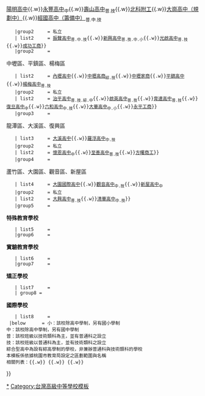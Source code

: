 {{Navbox
  |name       = 桃園市高級中等學校
  |title      = [[桃園市高級中等學校列表|<span style="color:white;">桃園市高級中等學校</span>]]
  |tracking   = <includeonly>no</includeonly>
  |image      = [[File:Emblem of Taoyuan City.svg|130px|桃園市市徽]]
  |belowstyle = background:#1A7FFF;color:#FFFFFF
  |titlestyle = background:{{Navbox Musical artist/color|#174592}};color:#FFFFFF
  |groupstyle = background:#0645AD;color:#FFFFFF
  |style      = width: 100%
   |group1     = <div class="center">桃園區、龜山區、八德區</div>
    | list1     = {{Navbox subgroup
    |groupstyle = background:#0645AD;color:#FFFFFF
    |group1     = 公立
    | list1     = [[桃園市立武陵高級中等學校|武陵高中]]{{.w}}[[桃園市立桃園高級中等學校|桃園高中]]{{.w}}[[桃園市立陽明高級中等學校|陽明高中]]{{.w}}[[桃園市立永豐高級中等學校|永豐高中]]<sub>中</sub>{{.w}}[[桃園市立壽山高級中等學校|壽山高中]]<sub>普.技</sub>{{.w}}[[國立臺北科技大學附屬桃園農工高級中等學校|北科附工]]{{.w}}[[桃園市立大崗高級中等學校|大崗高中（規劃中）]]{{.w}}[[桃園市立經國國民中學|經國高中（籌備中）]]<sub>普.中.技</sub>
    |group2     = 私立
    | list2     = [[桃園市私立振聲高級中學|振聲高中]]<sub>普.中.技</sub>{{.w}}[[桃園市私立新興高級中學|新興高中]]<sub>普.技.中.小</sub>{{.w}}[[桃園市光啟高級中等學校|光啟高中]]<sub>普.技</sub>{{.w}}[[桃園市私立成功高級工商職業學校|成功工商]]}}
    |group2     = <div class="center">中壢區、平鎮區、楊梅區</div>
    | list2     = {{Navbox subgroup
    |groupstyle = background:#0645AD;color:#FFFFFF
    |group1     = 公立
    | list1     = [[國立中央大學附屬中壢高級中學|中大壢中]]{{.w}}[[桃園市立內壢高級中等學校|內壢高中]]{{.w}}[[桃園市立中壢商業高級中等學校|中壢高商]]<sub>綜.技</sub>{{.w}}[[桃園市立中壢家事商業高級中等學校|中壢家商]]{{.w}}[[桃園市立平鎮高級中等學校|平鎮高中]]{{.w}}[[桃園市立楊梅高級中等學校|楊梅高中]]<sub>普.技</sub>
    |group2     = 私立
    | list2     = [[桃園市治平高級中等學校|治平高中]]<sub>普.技.綜.中</sub>{{.w}}[[桃園市啟英高級中等學校|啟英高中]]<sub>普.技</sub>{{.w}}[[桃園市私立育達高級中學|育達高中]]<sub>普.技</sub>{{.w}}[[桃園市私立復旦高級中學|復旦高中]]<sub>中</sub>{{.w}}[[桃園市私立六和高級中學|六和高中]]<sub>中.技</sub>{{.w}}[[桃園市私立大華高級中學|大華高中]]<sub>中.小</sub>{{.w}}[[桃園市私立永平高級工商職業學校|永平工商]]}}
    |group3     = <div class="center">龍潭區、大溪區、復興區</div>
    | list3     = {{Navbox subgroup
    |groupstyle = background:#0645AD;color:#FFFFFF
    |group1     = 公立
    | list1     = [[桃園市立龍潭高級中等學校|龍潭高中]]<sub>普.技</sub>{{.w}}[[桃園市立大溪高級中等學校|大溪高中]]{{.w}}[[桃園市立羅浮高級中等學校|羅浮高中]]<sub>中.技</sub>
    |group2     = 私立
    | list2     = [[桃園市懷恩高級中等學校|懷恩高中]]<sub>中</sub>{{.w}}[[桃園市私立至善高級中學|至善高中]]<sub>普.技</sub>{{.w}}[[桃園市方曙商工高級中等學校|方曙商工]]}}
    |group4     = <div class="center">蘆竹區、大園區、觀音區、新屋區</div>
    | list4     = {{Navbox subgroup
    |groupstyle = background:#0645AD;color:#FFFFFF
    |group1     = 公立
    | list1     = [[桃園市立南崁高級中等學校|南崁高中]]{{.w}}[[桃園市立大園國際高級中等學校|大園國際高中]]{{.w}}[[桃園市立觀音高級中等學校|觀音高中]]<sub>中.技</sub>{{.w}}[[桃園市立新屋高級中等學校|新屋高中]]<sub>中</sub>
    |group2     = 私立
    | list2     = [[桃園市私立大興高級中學|大興高中]]<sub>普.技</sub>{{.w}}[[桃園市清華高級中等學校|清華高中]]<sub>中.技</sub>}}
    |group5     = <div class="center">'''特殊教育學校'''</div>
    | list5     = {{Navbox subgroup
    |groupstyle = background:#0645AD;color:#FFFFFF
    |group1     = 公立
    | list1     = [[桃園市立桃園特殊教育學校|桃園特教]]
    |group2     = 私立
    | list2     = }}
    |group6     = <div class="center">'''實驗教育學校'''</div>
    | list6     = {{Navbox subgroup
    |groupstyle = background:#0645AD;color:#FFFFFF
    |group1     = 公立
    | list1     = [[桃園市立仁美華德福實驗高級中等學校|仁美華德福實驗高中（規劃中）]]（新屋高中附設華德福高中部及仁美國中附設華德福國中小合併改制）
    |group2     = 私立
    | list2     = [[桃園市私立有得雙語中小學|有得實驗教育機構]]}}
    |group7     = <div class="center">'''矯正學校'''</div>
    | list7     = {{Navbox subgroup
    |groupstyle = background:#0645AD;color:#FFFFFF
    |group1     = 公立
    | list1     = [[敦品中學]]（桃園少年輔育院改制）
    |group2     = 私立
    | list2     = }}
    | group8 = <div class="center">'''國際學校'''</div>
    | list8     = {{Navbox subgroup
    |groupstyle = background:#0645AD;color:#FFFFFF
    |group1     = 公立
    | list1     =
    |group2     = 私立
    | list2     = [[桃園美國學校]]
    }}
  |below      = 小：該校除高中學制，另有國小學制<br>中：該校除高中學制，另有國中學制<br>普：該校班級以技術類科為主，並有普通科之設立<br>技：該校班級以普通科為主，並有技術類科之設立<br>綜合型高中為設有綜高學制的學校，非兼辦普通科與技術類科的學校<br>本模板係依據桃園市教育局設定之區劃範圍與名稱<br>相關列表：[[中華民國普通型高級中等學校列表|{{fontcolor|white|中華民國普通型高中列表}}]]{{.w}} [[中華民國技術型高級中等學校列表|{{fontcolor|white|中華民國技術型高中列表}}]]{{.w}} [[中華民國國立高級中等學校列表|{{fontcolor|white|中華民國國立高級中等學校列表}}]]{{.w}} [[台灣國際學校列表|{{fontcolor|white|台灣國際學校列表}}]]
}}
<noinclude>{{Documentation}}
[[Category:桃園市高級中等學校|*]]
[[Category:台灣高級中等學校模板]]</noinclude>